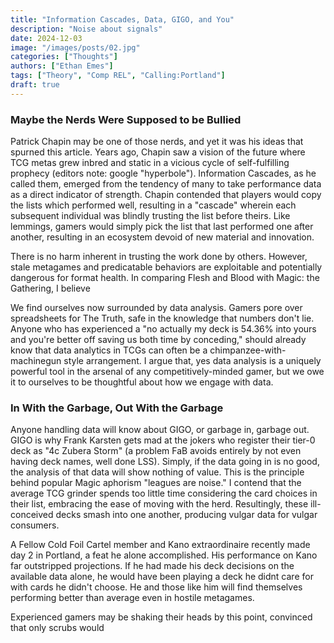 ```yaml
---
title: "Information Cascades, Data, GIGO, and You"
description: "Noise about signals"
date: 2024-12-03
image: "/images/posts/02.jpg"
categories: ["Thoughts"]
authors: ["Ethan Emes"]
tags: ["Theory", "Comp REL", "Calling:Portland"]
draft: true
---
```


### Maybe the Nerds Were Supposed to be Bullied

Patrick Chapin may be one of those nerds, and yet it was his ideas that spurned this article. Years ago, Chapin saw a vision of the future where TCG metas grew inbred and static in a vicious cycle of self-fulfilling prophecy (editors note: google "hyperbole"). Information Cascades, as he called them, emerged from the tendency of many to take performance data as a direct indicator of strength. Chapin contended that players would copy the lists which performed well, resulting in a "cascade" wherein each subsequent individual was blindly trusting the list before theirs. Like lemmings, gamers would simply pick the list that last performed one after another, resulting in an ecosystem devoid of new material and innovation.

There is no harm inherent in trusting the work done by others. However, stale metagames and predicatable behaviors are exploitable and potentially dangerous for format health. In comparing Flesh and Blood with Magic: the Gathering, I believe 

We find ourselves now surrounded by data analysis. Gamers pore over spreadsheets for The Truth, safe in the knowledge that numbers don't lie. Anyone who has experienced a "no actually my deck is 54.36% into yours and you're better off saving us both time by conceding," should already know that data analytics in TCGs can often be a chimpanzee-with-machinegun style arrangement. I argue that, yes data analysis is a uniquely powerful tool in the arsenal of any competitively-minded gamer, but we owe it to ourselves to be thoughtful about how we engage with data.

### In With the Garbage, Out With the Garbage 

Anyone handling data will know about GIGO, or garbage in, garbage out. GIGO is why Frank Karsten gets mad at the jokers who register their tier-0 deck as "4c Zubera Storm" (a problem FaB avoids entirely by not even having deck names, well done LSS). Simply, if the data going in is no good, the analysis of that data will show nothing of value. This is the principle behind popular Magic aphorism "leagues are noise." I contend that the average TCG grinder spends too little time considering the card choices in their list, embracing the ease of moving with the herd. Resultingly, these ill-conceived decks smash into one another, producing vulgar data for vulgar consumers.

A Fellow Cold Foil Cartel member and Kano extraordinaire recently made day 2 in Portland, a feat he alone accomplished. His performance on Kano far outstripped projections. If he had made his deck decisions on the available data alone, he would have been playing a deck he didnt care for with cards he didn't choose. He and those like him will find themselves performing better than average even in hostile metagames. 

Experienced gamers may be shaking their heads by this point, convinced that only scrubs would 
